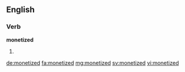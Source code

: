 ==English==

===Verb===
'''monetized'''

# {{past of|monetize}}

[[de:monetized]]
[[fa:monetized]]
[[mg:monetized]]
[[sv:monetized]]
[[vi:monetized]]